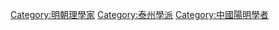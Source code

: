 [[Category:明朝理學家|Category:明朝理學家]]
[[Category:泰州學派|Category:泰州學派]]
[[Category:中國陽明學者|Category:中國陽明學者]]